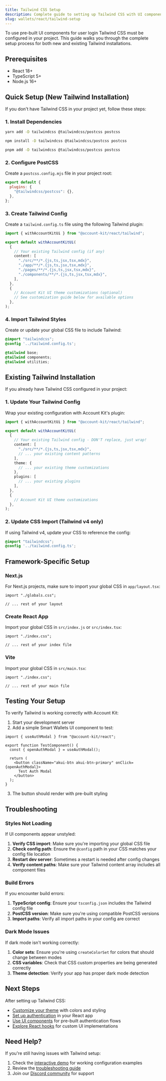 ```yaml
---
title: Tailwind CSS Setup
description: Complete guide to setting up Tailwind CSS with UI components
slug: wallets/react/tailwind-setup
---
```


To use pre-built UI components for user login Tailwind CSS must be configured in your project. This guide walks you through the complete setup process for both new and existing Tailwind installations.

## Prerequisites

- React 18+
- TypeScript 5+
- Node.js 16+

## Quick Setup (New Tailwind Installation)

If you don't have Tailwind CSS in your project yet, follow these steps:

### 1. Install Dependencies

<CodeBlocks>

```bash yarn
yarn add -D tailwindcss @tailwindcss/postcss postcss
```

```bash npm
npm install -D tailwindcss @tailwindcss/postcss postcss
```

```bash pnpm
pnpm add -D tailwindcss @tailwindcss/postcss postcss
```

</CodeBlocks>

### 2. Configure PostCSS

Create a `postcss.config.mjs` file in your project root:

```js postcss.config.mjs
export default {
  plugins: {
    "@tailwindcss/postcss": {},
  },
};
```

### 3. Create Tailwind Config

Create a `tailwind.config.ts` file using the following Tailwind plugin:

```ts tailwind.config.ts
import { withAccountKitUi } from "@account-kit/react/tailwind";

export default withAccountKitUi(
  {
    // Your existing Tailwind config (if any)
    content: [
      "./src/**/*.{js,ts,jsx,tsx,mdx}",
      "./app/**/*.{js,ts,jsx,tsx,mdx}",
      "./pages/**/*.{js,ts,jsx,tsx,mdx}",
      "./components/**/*.{js,ts,jsx,tsx,mdx}",
    ],
  },
  {
    // Account Kit UI theme customizations (optional)
    // See customization guide below for available options
  },
);
```

### 4. Import Tailwind Styles

Create or update your global CSS file to include Tailwind:

<Tabs>
<Tab title="Tailwind v4 (Recommended)">

```css app/globals.css
@import "tailwindcss";
@config '../tailwind.config.ts';
```

</Tab>
<Tab title="Tailwind v3">

```css app/globals.css
@tailwind base;
@tailwind components;
@tailwind utilities;
```

</Tab>
</Tabs>

## Existing Tailwind Installation

If you already have Tailwind CSS configured in your project:

### 1. Update Your Tailwind Config

Wrap your existing configuration with Account Kit's plugin:

```ts tailwind.config.ts
import { withAccountKitUi } from "@account-kit/react/tailwind";

export default withAccountKitUi(
  {
    // Your existing Tailwind config - DON'T replace, just wrap!
    content: [
      "./src/**/*.{js,ts,jsx,tsx,mdx}",
      // ... your existing content patterns
    ],
    theme: {
      // ... your existing theme customizations
    },
    plugins: [
      // ... your existing plugins
    ],
  },
  {
    // Account Kit UI theme customizations
  },
);
```

### 2. Update CSS Import (Tailwind v4 only)

If using Tailwind v4, update your CSS to reference the config:

```css app/globals.css
@import "tailwindcss";
@config '../tailwind.config.ts';
```

## Framework-Specific Setup

### Next.js

For Next.js projects, make sure to import your global CSS in `app/layout.tsx`:

```tsx app/layout.tsx
import "./globals.css";

// ... rest of your layout
```

### Create React App

Import your global CSS in `src/index.js` or `src/index.tsx`:

```tsx src/index.tsx
import "./index.css";

// ... rest of your index file
```

### Vite

Import your global CSS in `src/main.tsx`:

```tsx src/main.tsx
import "./index.css";

// ... rest of your main file
```

## Testing Your Setup

To verify Tailwind is working correctly with Account Kit:

1. Start your development server
2. Add a simple Smart Wallets UI component to test:

```tsx
import { useAuthModal } from "@account-kit/react";

export function TestComponent() {
  const { openAuthModal } = useAuthModal();

  return (
    <button className="akui-btn akui-btn-primary" onClick={openAuthModal}>
      Test Auth Modal
    </button>
  );
}
```

3. The button should render with pre-built styling

## Troubleshooting

### Styles Not Loading

If UI components appear unstyled:

1. **Verify CSS import**: Make sure you're importing your global CSS file
2. **Check config path**: Ensure the `@config` path in your CSS matches your config file location
3. **Restart dev server**: Sometimes a restart is needed after config changes
4. **Verify content paths**: Make sure your Tailwind content array includes all component files

### Build Errors

If you encounter build errors:

1. **TypeScript config**: Ensure your `tsconfig.json` includes the Tailwind config file
2. **PostCSS version**: Make sure you're using compatible PostCSS versions
3. **Import paths**: Verify all import paths in your config are correct

### Dark Mode Issues

If dark mode isn't working correctly:

1. **Color sets**: Ensure you're using `createColorSet` for colors that should change between modes
2. **CSS variables**: Check that CSS custom properties are being generated correctly
3. **Theme detection**: Verify your app has proper dark mode detection

## Next Steps

After setting up Tailwind CSS:

- [Customize your theme](/wallets/react/customization/theme) with colors and styling
- [Set up authentication](/wallets/react/quickstart) in your React app
- [Use UI components](/wallets/react/ui-components) for pre-built authentication flows
- [Explore React hooks](/wallets/react/react-hooks) for custom UI implementations

## Need Help?

If you're still having issues with Tailwind setup:

1. Check the [interactive demo](https://demo.alchemy.com/) for working configuration examples
2. Review the [troubleshooting guide](/wallets/resources/faqs)
3. Join our [Discord community](https://discord.gg/alchemy) for support
